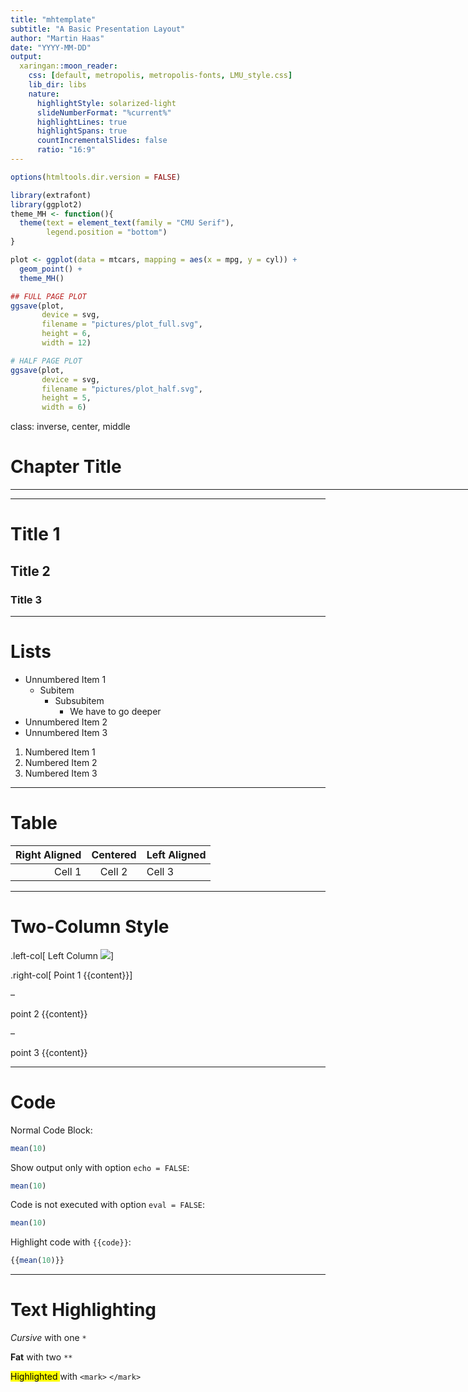 ```yaml
---
title: "mhtemplate"
subtitle: "A Basic Presentation Layout"
author: "Martin Haas"
date: "YYYY-MM-DD"
output:
  xaringan::moon_reader:
    css: [default, metropolis, metropolis-fonts, LMU_style.css]
    lib_dir: libs
    nature:
      highlightStyle: solarized-light
      slideNumberFormat: "%current%"
      highlightLines: true
      highlightSpans: true
      countIncrementalSlides: false
      ratio: "16:9"
---
```


```r
options(htmltools.dir.version = FALSE)
```

```r
library(extrafont)
library(ggplot2)
theme_MH <- function(){
  theme(text = element_text(family = "CMU Serif"),
        legend.position = "bottom")
}


```



```r
plot <- ggplot(data = mtcars, mapping = aes(x = mpg, y = cyl)) +
  geom_point() +
  theme_MH()

## FULL PAGE PLOT
ggsave(plot,
       device = svg,
       filename = "pictures/plot_full.svg",
       height = 6,
       width = 12)

# HALF PAGE PLOT
ggsave(plot,
       device = svg,
       filename = "pictures/plot_half.svg",
       height = 5,
       width = 6)


```


class: inverse, center, middle

# Chapter Title

<html><div style='float:left'></div><hr color='#EB811B' size=1px width=960px></html> 

---

# Title 1

## Title 2

### Title 3

---

# Lists

- Unnumbered Item 1
    - Subitem 
        - Subsubitem 
            - We have to go deeper
- Unnumbered Item 2
- Unnumbered Item 3

1. Numbered Item 1
2. Numbered Item 2
3. Numbered Item 3

---

# Table

Right Aligned | Centered   | Left Aligned
-------------:|:----------:|:------------
Cell 1        | Cell 2     | Cell 3

---

# Two-Column Style

.left-col[
Left Column
![](pictures/plot_half.svg)
]

.right-col[
Point 1
{{content}}
]

--

point 2
{{content}}

--

point 3
{{content}}

---

# Code

Normal Code Block:

```r
mean(10)
```

Show output only with option `echo = FALSE`:

```r
mean(10)
```


Code is not executed with option `eval = FALSE`:
```r
mean(10)
```

Highlight code with `{{code}}`:
```r
{{mean(10)}}
```

---

# Text Highlighting

*Cursive* with one `*`

**Fat** with two `**`

<mark> Highlighted </mark> with `<mark>` `</mark>`




